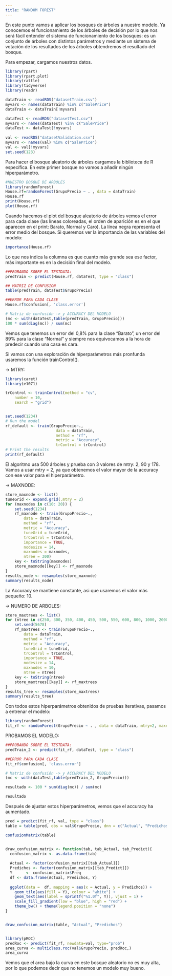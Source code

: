 ---
title: "RANDOM FOREST"
---


En este punto vamos a aplicar los bosques de árboles  a nuestro modelo. Ya conocemos el funcionamiento de los árboles de decisión por lo que nos será fácil entender el sistema de funcionamiento de los bosques: es un conjunto de árboles con distintos parámetros y mediante un sistema de votación de los resultados de los árboles obtendremos el resultado del bosque.

Para empezar, cargamos nuestros datos.

```{r message = FALSE}
library(rpart)
library(rpart.plot)
library(rattle)
library(tidyverse)
library(readr)

dataTrain <- readRDS("datasetTrain.csv") 
myvars <- names(dataTrain) %in% c("SalePrice")
dataTrain <- dataTrain[!myvars]

dataTest <- readRDS("datasetTest.csv")
myvars <- names(dataTest) %in% c("SalePrice")
dataTest <- dataTest[!myvars]
                       
val <- readRDS("datasetValidation.csv")
myvars <- names(val) %in% c("SalePrice")
val <- val[!myvars]
set.seed(123)
```

Para hacer el bosque aleatorio de árboles cargamos la biblioteca de R específica. En este primer bosque no vamos a añadir ningún hiperparámetro.
```{r}
#NUESTRO BOSQUE DE ARBOLES
library(randomForest)
House.rf=randomForest(GrupoPrecio ~ . , data = dataTrain)
House.rf
print(House.rf)
plot(House.rf)
```


Cuando hacemos el plot del bosque aleatorio de árboles vemos el error para cada clase (las líneas coloreadas, el orden de aparición es en el que aparecen en el print: Barato, Normal y Caro). La línea negra representa el error medio del bosque. Si queremos ver la importancia de las variables del modelo:

```{r}
importance(House.rf)
```

Lo que nos indica la columna es que cuanto más grande sea ese factor, más importante es en la decisión final del modelo.

```{r}
##PROBANDO SOBRE EL TESTDATA:
predTrain <- predict(House.rf, dataTest, type = "class")

## MATRIZ DE CONFUSION
table(predTrain, dataTest$GrupoPrecio) 

##ERROR PARA CADA CLASE
House.rf$confusion[, 'class.error']

# Matriz de confusión -> y ACCURACY DEL MODELO
(mc <- with(dataTest,table(predTrain, GrupoPrecio)))
100 * sum(diag(mc)) / sum(mc)
```
Vemos que tenemos un error del 0,8% para la clase "Barato", un error del 89% para la clase "Normal" y siempre nos equivocamos a la hora de predecir cuando una casa es cara.


Si vamos con una exploración de hiperparámetros más pronfunda usaremos la función trainControl().

-> MTRY:

```{r}
library(caret)
library(e1071)

trControl <- trainControl(method = "cv",
    number = 10,
    search = "grid")


set.seed(1234)
# Run the model
rf_default <- train(GrupoPrecio~.,
                      data = dataTrain,
                      method = "rf",
                      metric = "Accuracy",
                      trControl = trControl)
# Print the results
print(rf_default)
```

El algoritmo usa 500 árboles y prueba con 3 valores de mtry: 2, 90 y 178. Vamos a usar mtry = 2, ya que obtenemos el valor mayor de la accuracy con ese valor para el hiperparámetro.

-> MAXNODE:

```{r}
store_maxnode <- list()
tuneGrid <- expand.grid(.mtry = 2)
for (maxnodes in c(10: 20)) {
    set.seed(1234)
    rf_maxnode <- train(GrupoPrecio~.,
        data = dataTrain,
        method = "rf",
        metric = "Accuracy",
        tuneGrid = tuneGrid,
        trControl = trControl,
        importance = TRUE,
        nodesize = 14,
        maxnodes = maxnodes,
        ntree = 300)
    key <- toString(maxnodes)
    store_maxnode[[key]] <- rf_maxnode
}
results_node <- resamples(store_maxnode)
summary(results_node)

```

La Accuracy se mantiene constante, asi que usaremos el valor más pequeño:  10.

-> NUMERO DE ARBOLES:

```{r}
store_maxtrees <- list()
for (ntree in c(250, 300, 350, 400, 450, 500, 550, 600, 800, 1000, 2000)) {
    set.seed(5678)
    rf_maxtrees <- train(GrupoPrecio~.,
        data = dataTrain,
        method = "rf",
        metric = "Accuracy",
        tuneGrid = tuneGrid,
        trControl = trControl,
        importance = TRUE,
        nodesize = 14,
        maxnodes = 10,
        ntree = ntree)
    key <- toString(ntree)
    store_maxtrees[[key]] <- rf_maxtrees
}
results_tree <- resamples(store_maxtrees)
summary(results_tree)

```

Con todos estos hiperparámetros obtenidos de pruebas iterativas, pasamos a entrenar el modelo:

```{r}
library(randomForest)
fit_rf <- randomForest(GrupoPrecio ~ . , data = dataTrain, mtry=2, maxnodes=10, ntree=250)

```

PROBAMOS EL MODELO:
```{r}
##PROBANDO SOBRE EL TESTDATA:
predTrain_2 <- predict(fit_rf, dataTest, type = "class")

##ERROR PARA CADA CLASE
fit_rf$confusion[, 'class.error']

# Matriz de confusión -> y ACCURACY DEL MODELO
(mc <- with(dataTest,table(predTrain_2, GrupoPrecio)))

resultado <- 100 * sum(diag(mc)) / sum(mc)

resultado
```

Después de ajustar estos hiperparámetros, vemos que el accuracy ha aumentado. 

```{r}
pred = predict(fit_rf, val, type = "class")
table = table(pred, obs = val$GrupoPrecio, dnn = c("Actual", "Predichos"))

confusionMatrix(table)


draw_confusion_matrix <- function(tab, tab_Actual, tab_Predict){
  confusion_matrix <- as.data.frame(tab)
  
  Actual <- factor(confusion_matrix[[tab_Actual]])
  Predichos <- factor(confusion_matrix[[tab_Predict]])
  Y      <- confusion_matrix$Freq
  df <- data.frame(Actual, Predichos, Y)
  
  ggplot(data =  df, mapping = aes(x = Actual, y = Predichos)) +
    geom_tile(aes(fill = Y), colour = "white") +
    geom_text(aes(label = sprintf("%1.0f", Y)), vjust = 1) +
    scale_fill_gradient(low = "blue", high = "red") +
    theme_bw() + theme(legend.position = "none")
}


draw_confusion_matrix(table, "Actual", "Predichos")


library(pROC)
predRoc <- predict(fit_rf, newdata=val, type="prob")
area_curva <- multiclass.roc(val$GrupoPrecio, predRoc,)
area_curva
```

Vemos que el area bajo la curva en este bosque aleatorio no es muy alta, por lo que podemos decir que no tenemos un modelo muy bueno.
